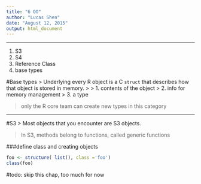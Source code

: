 ```yaml
---
title: "6 OO"
author: "Lucas Shen"
date: "August 12, 2015"
output: html_document
---
```

***

1. S3
2. S4
3. Reference Class
4. base types

#Base types
> Underlying every R object is a C `struct` that describes how that object is stored in memory. 
> 
> 1. contents of the object
> 2. info for memory management
> 3. a type

> only the R core team can create new types in this category

***
#S3
> Most objects that you encounter are S3 objects.

> In S3, methods belong to functions, called generic functions

###define class and creating objects
```r
foo <- structure( list(), class ='foo')
class(foo)
```


#todo: skip this chap, too much for now

